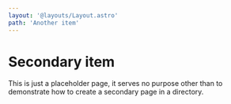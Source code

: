 ```yaml
---
layout: '@layouts/Layout.astro'
path: 'Another item'
---
```


# Secondary item

This is just a placeholder page, it serves no purpose other than to demonstrate how to create a secondary page in a directory.
